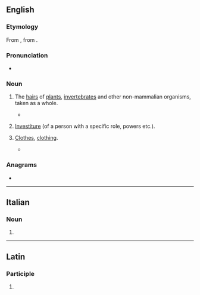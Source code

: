 ==English==

===Etymology===
From {{der|en|ML.|vestitura}}, from {{der|en|la|vestire}}.

===Pronunciation===
* {{a|UK}} {{IPA|/ˈvɛstɪstjʊə/|/ˈvɛstitʃə/|lang=en}}

===Noun===
{{en-noun|~}}

# {{lb|en|biology}} The [[hair]]s of [[plant]]s, [[invertebrate]]s and other non-mammalian organisms, taken as a whole.
#* {{quote-book|title=Australian Beetles Volume 1: Morphology, Classification and Keys|author=Adam Slipinski|year=2013|passage=Phycosecids are small, ovate, convex beetles with a prognathous head, partly covered by a semicircular projection of the pronotum and a dorsal '''vestiture''' of whitish scales or scalelike setae.|url=https://books.google.com/books?id=0YEHAQAAQBAJ&lpg=PT913&dq=%22phycosecids%22&pg=PT913#v=onepage&q=%22phycosecids%22&f=false}}
# {{lb|en|rare}} [[investiture|Investiture]] (of a person with a specific role, powers etc.).
# {{lb|en|literary|_|or|_|archaic}} [[clothes|Clothes]], [[clothing]].
#* {{quote-book|year=1972|author=Vladimir Nabokov|title=Transparent Things|publisher=McGraw-Hill|year_published=1972|page=41|passage=Toward the end of the second album the photography burst into color to celebrate the vivid '''vestiture''' of her adolescent molts.}}

===Anagrams===
* {{anagrams|en|a=eeirsttuv|servitute}}

----

==Italian==

===Noun===
{{head|it|noun plural form|g=f}}

# {{plural of|vestitura|lang=it}}

----

==Latin==

===Participle===
{{la-part-form|vestītūre}}

# {{inflection of|vestītūrus||voc|m|s|lang=la}}